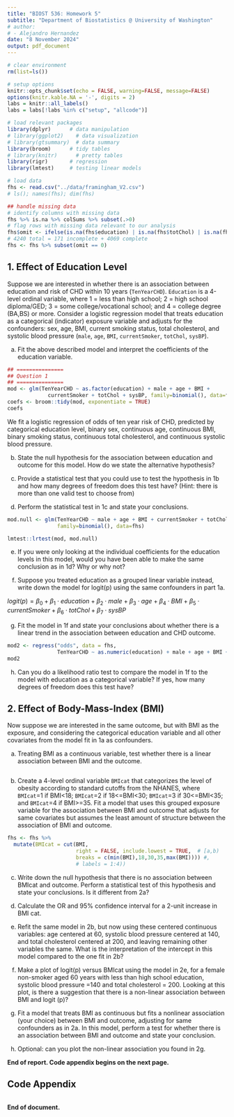 ```yaml
---
title: "BIOST 536: Homework 5"
subtitle: "Department of Biostatistics @ University of Washington"
# author: 
# - Alejandro Hernandez
date: "8 November 2024"
output: pdf_document
---
```


```r
# clear environment
rm(list=ls())

# setup options
knitr::opts_chunk$set(echo = FALSE, warning=FALSE, message=FALSE)
options(knitr.kable.NA = '-', digits = 2)
labs = knitr::all_labels()
labs = labs[!labs %in% c("setup", "allcode")]
```

```r
# load relevant packages
library(dplyr)      # data manipulation
# library(ggplot2)    # data visualization
# library(gtsummary)  # data summary
library(broom)      # tidy tables
# library(knitr)      # pretty tables
library(rigr)       # regression
library(lmtest)     # testing linear models

# load data
fhs <- read.csv("../data/framingham_V2.csv")
# ls(); names(fhs); dim(fhs)

## handle missing data
# identify columns with missing data
fhs %>% is.na %>% colSums %>% subset(.>0)
# flag rows with missing data relevant to our analysis
fhs$omit <- ifelse(is.na(fhs$education) | is.na(fhs$totChol) | is.na(fhs$BMI), 1, 0)
# 4240 total = 171 incomplete + 4069 complete
fhs <- fhs %>% subset(omit == 0)

```

## 1. Effect of Education Level

Suppose we are interested in whether there is an association between education and risk of CHD within 10 years (`TenYearCHD`). `Education` is a 4-level ordinal variable, where 1 = less than high school; 2 = high school diploma/GED; 3 = some college/vocational school; and 4 = college degree (BA,BS) or more. Consider a logistic regression model that treats education as a categorical (indicator) exposure variable and adjusts for the confounders: sex, age, BMI, current smoking status, total cholesterol, and systolic blood pressure (`male`, `age`, `BMI`, `currentSmoker`, `totChol`, `sysBP`).

a. Fit the above described model and interpret the coefficients of the education variable.

```r
## ===============
## Question 1
## ===============
mod <- glm(TenYearCHD ~ as.factor(education) + male + age + BMI + 
             currentSmoker + totChol + sysBP, family=binomial(), data=fhs)
coefs <- broom::tidy(mod, exponentiate = TRUE)
coefs
```

We fit a logistic regression of odds of ten year risk of CHD, predicted by categorical education level, binary sex, continuous age, continuous BMI, binary smoking status, continuous total cholesterol, and continuous systolic blood pressure.



b. State the null hypothesis for the association between education and outcome for this model. How do we state the alternative hypothesis?



c. Provide a statistical test that you could use to test the hypothesis in 1b and how many degrees of freedom does this test have? (Hint: there is more than one valid test to choose from)

d. Perform the statistical test in 1c and state your conclusions.

```r
mod.null <- glm(TenYearCHD ~ male + age + BMI + currentSmoker + totChol + sysBP,
                family=binomial(), data=fhs)

lmtest::lrtest(mod, mod.null)
```

e. If you were only looking at the individual coefficients for the education levels in this model, would you have been able to make the same conclusion as in 1d? Why or why not?

f. Suppose you treated education as a grouped linear variable instead, write down the model for logit(p) using the same confounders in part 1a.

$logit(p) = \beta_0 + \beta_1 \cdot education + \beta_2 \cdot male + \beta_3 \cdot age + \beta_4 \cdot BMI + \beta_5 \cdot currentSmoker + \beta_6 \cdot totChol + \beta_7 \cdot sysBP$

g. Fit the model in 1f and state your conclusions about whether there is a linear trend in the association between education and CHD outcome.

```r
mod2 <- regress("odds", data = fhs,
                TenYearCHD ~ as.numeric(education) + male + age + BMI + currentSmoker + totChol + sysBP)
mod2

```

h. Can you do a likelihood ratio test to compare the model in 1f to the model with education as a categorical variable? If yes, how many degrees of freedom does this test have?

## 2. Effect of Body-Mass-Index (BMI)

Now suppose we are interested in the same outcome, but with BMI as the exposure, and considering the categorical education variable and all other covariates from the model fit in 1a as confounders.

a. Treating BMI as a continuous variable, test whether there is a linear association between BMI and
the outcome.

```r

```

b. Create a 4-level ordinal variable `BMIcat` that categorizes the level of obesity according to standard cutoffs from the NHANES, where `BMIcat`=1 if BMI<18; `BMIcat`=2 if 18<=BMI<30; `BMIcat`=3 if 30<=BMI<35; and `BMIcat`=4 if BMI>=35. Fit a model that uses this grouped exposure variable for the association between BMI and outcome that adjusts for same covariates but assumes the least amount of structure between the association of BMI and outcome.


```r
fhs <- fhs %>% 
  mutate(BMIcat = cut(BMI,
                      right = FALSE, include.lowest = TRUE,  # [a,b)
                      breaks = c(min(BMI),18,30,35,max(BMI)))) #,
                      # labels = 1:4))
```

c. Write down the null hypothesis that there is no association between BMIcat and outcome. Perform a statistical test of this hypothesis and state your conclusions. Is it different from 2a?

d. Calculate the OR and 95% confidence interval for a 2-unit increase in BMI cat.

e. Refit the same model in 2b, but now using these centered continuous variables: age centered at 60, systolic blood pressure centered at 140, and total cholesterol centered at 200, and leaving remaining other variables the same. What is the interpretation of the intercept in this model compared to the one fit in 2b?

f. Make a plot of logit(p) versus BMIcat using the model in 2e, for a female non-smoker aged 60 years with less than high school education, systolic blood pressure =140 and total cholesterol = 200. Looking at this plot, is there a suggestion that there is a non-linear association between BMI and logit (p)?

g. Fit a model that treats BMI as continuous but fits a nonlinear association (your choice) between BMI and outcome, adjusting for same confounders as in 2a. In this model, perform a test for whether there is an association between BMI and outcome and state your conclusion.

h. Optional: can you plot the non-linear association you found in 2g.


**End of report. Code appendix begins on the next page.**

\pagebreak

## Code Appendix

```r
```

**End of document.**